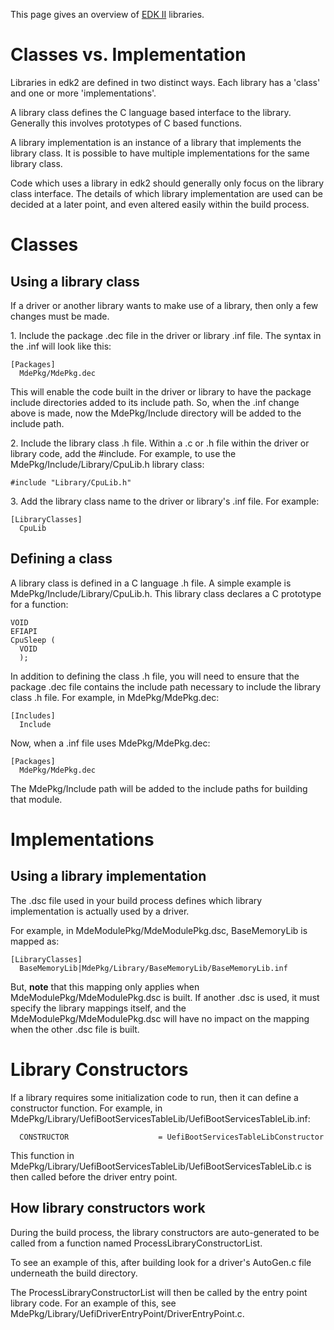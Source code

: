 <!-- [[Category:EDKII]] -->
This page gives an overview of [http://www.tianocore.org/edk2/ EDK II] libraries.

=Classes vs. Implementation=

Libraries in edk2 are defined in two distinct ways.  Each library has a 'class' and one or more 'implementations'.

A library class defines the C language based interface to the library.  Generally this involves prototypes of C based functions.

A library implementation is an instance of a library that implements the library class.  It is possible to have multiple implementations for the same library class.

Code which uses a library in edk2 should generally only focus on the library class interface.  The details of which library implementation are used can be decided at a later point, and even altered easily within the build process.

=Classes=

==Using a library class==

If a driver or another library wants to make use of a library, then only a few changes must be made.

1. Include the package .dec file in the driver or library .inf file.  The syntax in the .inf will look like this:
<Pre>
[Packages]
  MdePkg/MdePkg.dec
</Pre>

This will enable the code built in the driver or library to have the package include directories added to its include path.  So, when the .inf change above is made, now the MdePkg/Include directory will be added to the include path.

2. Include the library class .h file.  Within a .c or .h file within the driver or library code, add the #include.  For example, to use the MdePkg/Include/Library/CpuLib.h library class:
<Pre>
#include "Library/CpuLib.h"
</Pre>

3. Add the library class name to the driver or library's .inf file.  For example:
<Pre>
[LibraryClasses]
  CpuLib
</Pre>

==Defining a class==

A library class is defined in a C language .h file.  A simple example is MdePkg/Include/Library/CpuLib.h.  This library class declares a C prototype for a function:
<Pre>
VOID
EFIAPI
CpuSleep (
  VOID
  );
</Pre>

In addition to defining the class .h file, you will need to ensure that the package .dec file contains the include path necessary to include the library class .h file.  For example, in MdePkg/MdePkg.dec:
<Pre>
[Includes]
  Include
</Pre>

Now, when a .inf file uses MdePkg/MdePkg.dec:
<Pre>
[Packages]
  MdePkg/MdePkg.dec
</Pre>

The MdePkg/Include path will be added to the include paths for building that module.

=Implementations=

==Using a library implementation==

The .dsc file used in your build process defines which library implementation is actually used by a driver.

For example, in MdeModulePkg/MdeModulePkg.dsc, BaseMemoryLib is mapped as:
<Pre>
[LibraryClasses]
  BaseMemoryLib|MdePkg/Library/BaseMemoryLib/BaseMemoryLib.inf
</Pre>

But, '''note''' that this mapping only applies when MdeModulePkg/MdeModulePkg.dsc is built.  If another .dsc is used, it must specify the library mappings itself, and the MdeModulePkg/MdeModulePkg.dsc will have no impact on the mapping when the other .dsc file is built.

=Library Constructors=

If a library requires some initialization code to run, then it can define a constructor function.  For example, in MdePkg/Library/UefiBootServicesTableLib/UefiBootServicesTableLib.inf:
<Pre>
  CONSTRUCTOR                    = UefiBootServicesTableLibConstructor
</Pre>

This function in MdePkg/Library/UefiBootServicesTableLib/UefiBootServicesTableLib.c is then called before the driver entry point.

==How library constructors work==

During the build process, the library constructors are auto-generated to be called from a function named ProcessLibraryConstructorList.

To see an example of this, after building look for a driver's AutoGen.c file underneath the build directory.

The ProcessLibraryConstructorList will then be called by the entry point library code.  For an example of this, see MdePkg/Library/UefiDriverEntryPoint/DriverEntryPoint.c.